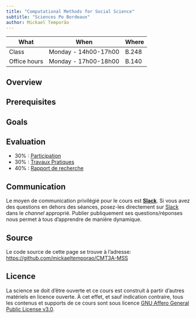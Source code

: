 ```yaml
---
title: "Computational Methods for Social Science"
subtitle: "Sciences Po Bordeaux"
author: Mickael Temporão
---
```


| What         | When                 | Where |
| -            | -                    | -     |
| Class        | Monday - 14h00-17h00 | B.248 |
| Office hours | Monday - 17h00-18h00 | B.140 |



## Overview


## Prerequisites

## Goals

## Evaluation

- 30% : [Participation](participation.md)
- 30% : [Travaux Pratiques](travaux_pratiques.md)
- 40% : [Rapport de recherche](rapport.md)


## Communication
Le moyen de communication privilégié pour le cours est **[Slack](https://methodesss.slack.com)**.
Si vous avez des questions en dehors des séances, posez-les directement sur [Slack](https://methodesss.slack.com) dans le *channel* approprié.
Publier publiquement ses questions/réponses nous permet à tous d'apprendre de manière dynamique.


## Source
Le code source de cette page se trouve à l'adresse: [https://github.com/mickaeltemporao/CMT3A-MSS](https://github.com/mickaeltemporao/CMT3A-MSS)


## Licence
La science se doit d'être ouverte et ce cours est construit à partir d'autres matériels en licence ouverte. À cet effet, et sauf indication contraire, tous les contenus et supports de ce cours sont sous licence [GNU Affero General Public License v3.0](https://spdx.org/licenses/AGPL-3.0-or-later.html).

